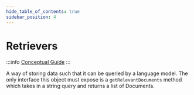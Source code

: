 ```yaml
---
hide_table_of_contents: true
sidebar_position: 4
---
```



# Retrievers

:::info
[Conceptual Guide](https://docs.langchain-gpt4all.com/docs/components/indexing/retriever)
:::

A way of storing data such that it can be queried by a language model. The only interface this object must expose is a `getRelevantDocuments` method which takes in a string query and returns a list of Documents.

<DocCardList />

